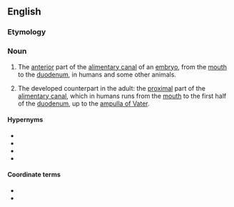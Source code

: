 ==English==

===Etymology===
{{prefix|en|fore|gut}}

===Noun===
{{wikipedia}}
{{en-noun}}

# {{lb|en|biology|anatomy|embryology}} The [[anterior]] part of the [[alimentary canal]] of an [[embryo]], from the [[mouth]] to the [[duodenum]], in humans and some other animals.
# {{lb|en|biology|anatomy|medicine}} The developed counterpart in the adult: the [[proximal]] part of the [[alimentary canal]], which in humans runs from the [[mouth]] to the first half of the [[duodenum]], up to the [[ampulla of Vater]].

====Hypernyms====
* {{l|en|alimentary canal}}
* {{l|en|digestive tract}}
* {{l|en|gut}}
* {{l|en|gastrointestinal tract}}

====Coordinate terms====
* {{l|en|midgut}}
* {{l|en|hindgut}}
